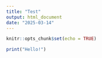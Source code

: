```yaml
---
title: "Test"
output: html_document
date: "2025-03-14"
---
```


```r
knitr::opts_chunk$set(echo = TRUE)
```

```r
print("Hello!")
```


